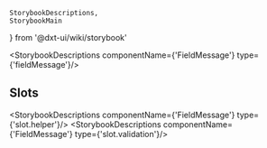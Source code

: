     StorybookDescriptions,
    StorybookMain
} from '@dxt-ui/wiki/storybook'


[//]: # (:documentation-import [!] System label / Системная метка)
[//]: # (:documentation-import [!] System label / Системная метка)

<Meta of={FieldMessage}/>
<StorybookMain
    name={FieldMessageWikiStorybook.getName()}
    description={FieldMessageWikiStorybook.getDescription()}
    story={FieldMessage.FieldMessage}
/>

[//]: # (:documentation-body [!] System label / Системная метка)

<StorybookDescriptions componentName={'FieldMessage'} type={'fieldMessage'}/>
    
[//]: # (:documentation-body [!] System label / Системная метка)

[//]: # (:documentation-events [!] System label / Системная метка)
[//]: # (:documentation-events [!] System label / Системная метка)

[//]: # (:documentation-expose [!] System label / Системная метка)
[//]: # (:documentation-expose [!] System label / Системная метка)

[//]: # (:documentation-slots [!] System label / Системная метка)
## Slots

<StorybookDescriptions componentName={'FieldMessage'} type={'slot.helper'}/>
<StorybookDescriptions componentName={'FieldMessage'} type={'slot.validation'}/>
<Canvas of={FieldMessage.FieldMessageSlots}/>
    
[//]: # (:documentation-slots [!] System label / Системная метка)
